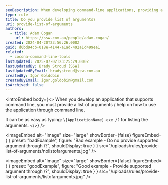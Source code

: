 ```yaml
---
seoDescription: When developing command-line applications, providing a list of arguments and help on usage is crucial for effective user interaction.
type: rule
title: Do you provide list of arguments?
uri: provide-list-of-arguments
authors:
  - title: Adam Cogan
    url: https://ssw.com.au/people/adam-cogan/
created: 2024-04-20T23:56:26.000Z
guid: d0bd94cb-018e-4144-a1ad-492a1d499ea1
related:
  - cocona-command-line-tools
lastUpdated: 2025-07-02T23:25:29.000Z
lastUpdatedBy: Brady Stroud [SSW]
lastUpdatedByEmail: bradystroud@ssw.com.au
createdBy: Igor Goldobin
createdByEmail: igor.goldobin@gmail.com
isArchived: false
---
```


<introEmbed
  body={<>
When you develop an application that supports command line, you must provide a list of arguments / help on how to use the application through command line.

It can be as easy as typing: `\[ApplicationName].exe /?` for listing the arguments.
  </>}
/>

<imageEmbed
  alt="Image"
  size="large"
  showBorder={false}
  figureEmbed={ {
    preset: "badExample",
    figure: "Bad example - Do no provide supported argument through /?",
    shouldDisplay: true
  } }
  src="/uploads/rules/provide-list-of-arguments/nolistofarguments.jpg"
/>


<imageEmbed
  alt="Image"
  size="large"
  showBorder={false}
  figureEmbed={ {
    preset: "goodExample",
    figure: "Good example - Provide supported argument through /?",
    shouldDisplay: true
  } }
  src="/uploads/rules/provide-list-of-arguments/listofarguments.jpg"
/>
